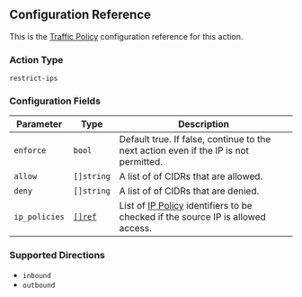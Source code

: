 ## Configuration Reference

This is the [Traffic Policy](/docs/http/traffic-policy/index.mdx) configuration 
reference for this action.

### Action Type

`restrict-ips`

### Configuration Fields

| Parameter     | Type                | Description                                                                                   |
| ------------- | ------------------- | --------------------------------------------------------------------------------------------- |
| `enforce`     | `bool`                | Default true. If false, continue to the next action even if the IP is not permitted.          |
| `allow`       | `[]string` | A list of of CIDRs that are allowed.                                                          |
| `deny`        | `[]string` | A list of of CIDRs that are denied.                                                           |
| `ip_policies` | [`[]ref`](/docs/api/resources/ip-policies/)     | List of [IP Policy](/docs/api/resources/ip-policies/) identifiers to be checked if the source IP is allowed access. |

### Supported Directions

- `inbound`
- `outbound`